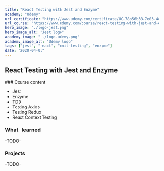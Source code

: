 ```yaml
---
title: "React Testing with Jest and Enzyme"
academy: "Udemy"
url_certificate: "https://www.udemy.com/certificate/UC-78b56b33-7e03-4edc-a896-221fbabb0c81/?utm_campaign=email&utm_source=sendgrid.com&utm_medium=email"
url_course: "https://www.udemy.com/course/react-testing-with-jest-and-enzyme/"
hero_image: "./logo-jest.png"
hero_image_alt: "Jest logo"
academy_image: "../logo-udemy.png"
academy_image_alt: "Udemy logo"
tags: ["jest", "react", "unit-testing", "enzyme"]
date: "2020-04-01"
---
```


## React Testing with Jest and Enzyme

### Course content
- Jest
- Enzyme
- TDD
- Testing Axios
- Testing Redux
- React Context Testing

### What i learned
-TODO-

### Projects
-TODO-


